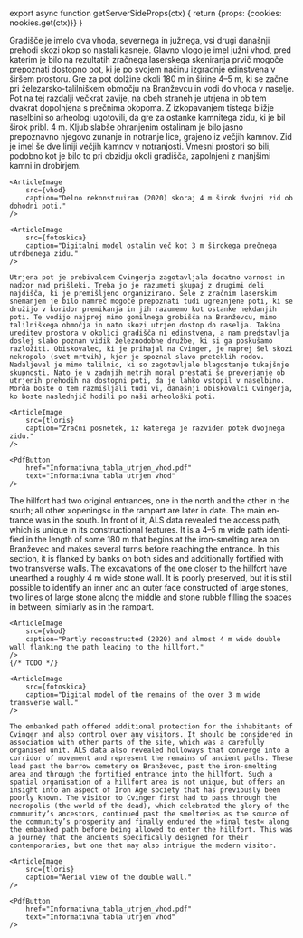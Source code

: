 

export async function getServerSideProps(ctx) {
    return {props: {cookies: nookies.get(ctx)}}
}

<Article title="Utrjen vhod" lang="si" ssrLang={props.cookies.lang}>
    Gradišče je imelo dva vhoda, severnega in južnega, vsi drugi današnji prehodi skozi okop so nastali kasneje. Glavno vlogo je imel južni vhod, pred katerim je bilo na rezultatih zračnega laserskega skeniranja prvič mogoče prepoznati dostopno pot, ki je po svojem načinu izgradnje edinstvena v širšem prostoru. Gre za pot dolžine okoli 180 m in širine 4–5 m, ki se začne pri železarsko-talilniškem območju na Branževcu in vodi do vhoda v naselje. Pot na tej razdalji večkrat zavije, na obeh straneh je utrjena in ob tem dvakrat dopolnjena s prečnima okopoma. Z izkopavanjem tistega bližje naselbini so arheologi ugotovili, da gre za ostanke kamnitega zidu, ki je bil širok pribl. 4 m. Kljub slabše ohranjenim ostalinam je bilo jasno prepoznavno njegovo zunanje in notranje lice, grajeno iz večjih kamnov. Zid je imel še dve liniji večjih kamnov v notranjosti. Vmesni prostori so bili, podobno kot je bilo to pri obzidju okoli gradišča, zapolnjeni z manjšimi kamni in drobirjem.

    <ArticleImage
        src={vhod}
        caption="Delno rekonstruiran (2020) skoraj 4 m širok dvojni zid ob dohodni poti."
    />

    <ArticleImage
        src={fotoskica}
        caption="Digitalni model ostalin več kot 3 m širokega prečnega utrdbenega zidu."
    />

    Utrjena pot je prebivalcem Cvingerja zagotavljala dodatno varnost in nadzor nad prišleki. Treba jo je razumeti skupaj z drugimi deli najdišča, ki je premišljeno organizirano. Šele z zračnim laserskim snemanjem je bilo namreč mogoče prepoznati tudi ugreznjene poti, ki se družijo v koridor premikanja in jih razumemo kot ostanke nekdanjih poti. Te vodijo najprej mimo gomilnega grobišča na Branževcu, mimo talilniškega območja in nato skozi utrjen dostop do naselja. Takšna ureditev prostora v okolici gradišča ni edinstvena, a nam predstavlja doslej slabo poznan vidik železnodobne družbe, ki si ga poskušamo razložiti. Obiskovalec, ki je prihajal na Cvinger, je naprej šel skozi nekropolo (svet mrtvih), kjer je spoznal slavo preteklih rodov. Nadaljeval je mimo talilnic, ki so zagotavljale blagostanje tukajšnje skupnosti. Nato je v zadnjih metrih moral prestati še preverjanje ob utrjenih prehodih na dostopni poti, da je lahko vstopil v naselbino. Morda boste o tem razmišljali tudi vi, današnji obiskovalci Cvingerja, ko boste naslednjič hodili po naši arheološki poti.    

    <ArticleImage
        src={tloris}
        caption="Zračni posnetek, iz katerega je razviden potek dvojnega zidu."
    />

    <PdfButton
        href="Informativna_tabla_utrjen_vhod.pdf"
        text="Informativna tabla utrjen vhod"
    />
</Article>

<Article title="The fortified entrance" lang="en" ssrLang={props.cookies.lang}>
    The hillfort had two original entrances, one in the north and the other in the south; all other »openings« in the rampart are later in date. The main entrance was in the south. In front of it, ALS data revealed the access path, which is unique in its constructional features. It is a 4–5 m wide path identified in the length of some 180 m that begins at the iron-smelting area on Branževec and makes several turns before reaching the entrance. In this section, it is flanked by banks on both sides and additionally fortified with two transverse walls. The excavations of the one closer to the hillfort have unearthed a roughly 4 m wide stone wall. It is poorly preserved, but it is still possible to identify an inner and an outer face constructed of large stones, two lines of large stone along the middle and stone rubble filling the spaces in between, similarly as in the rampart. 

    <ArticleImage
        src={vhod}
        caption="Partly reconstructed (2020) and almost 4 m wide double wall flanking the path leading to the hillfort."
    />
    {/* TODO */}

    <ArticleImage
        src={fotoskica}
        caption="Digital model of the remains of the over 3 m wide transverse wall."
    />

    The embanked path offered additional protection for the inhabitants of Cvinger and also control over any visitors. It should be considered in association with other parts of the site, which was a carefully organised unit. ALS data also revealed holloways that converge into a corridor of movement and represent the remains of ancient paths. These lead past the barrow cemetery on Branževec, past the iron-smelting area and through the fortified entrance into the hillfort. Such a spatial organisation of a hillfort area is not unique, but offers an insight into an aspect of Iron Age society that has previously been poorly known. The visitor to Cvinger first had to pass through the necropolis (the world of the dead), which celebrated the glory of the community’s ancestors, continued past the smelteries as the source of the community’s prosperity and finally endured the »final test« along the embanked path before being allowed to enter the hillfort. This was a journey that the ancients specifically designed for their contemporaries, but one that may also intrigue the modern visitor.

    <ArticleImage
        src={tloris}
        caption="Aerial view of the double wall."
    />

    <PdfButton
        href="Informativna_tabla_utrjen_vhod.pdf"
        text="Informativna tabla utrjen vhod"
    />
</Article>